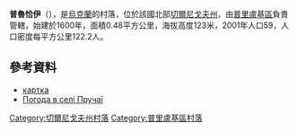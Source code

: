 {{coord|50|40|29|N|32|43|42|E|scale:100000|display=title}}

'''普魯恰伊'''（{{lang-uk|Пручаї}}），是[[烏克蘭|烏克蘭]]的村落，位於該國北部[[切爾尼戈夫州|切爾尼戈夫州]]，由[[普里盧基區|普里盧基區]]負責管轄，始建於1600年，面積0.48平方公里，海拔高度123米，2001年人口59，人口密度每平方公里122.2人。

==參考資料==
*[http://gska2.rada.gov.ua/pls/z7502/A005?rdat1=28.11.2009&rf7571=42639 картка]{{dead link|date=2018年3月 |bot=InternetArchiveBot |fix-attempted=yes }}
* [http://weather.in.ua/ua/chernigovskaja/21809 Погода в селі Пручаї] {{Wayback|url=http://weather.in.ua/ua/chernigovskaja/21809 |date=20160305200600 }}

[[Category:切爾尼戈夫州村落|Category:切爾尼戈夫州村落]]
[[Category:普里盧基區村落|Category:普里盧基區村落]]


{{Chernihiv-geo-stub}}